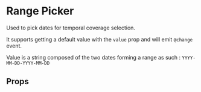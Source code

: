 

<Meta of={RangePickerStories} />

# Range Picker

Used to pick dates for temporal coverage selection.

It supports getting a default value with the `value` prop and will emit `@change` event.

Value is a string composed of the two dates forming a range as such : `YYYY-MM-DD-YYYY-MM-DD`

<Canvas of={RangePickerStories.SimpleRangePicker} />

## Props

<Controls />
